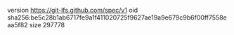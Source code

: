 version https://git-lfs.github.com/spec/v1
oid sha256:be5c28b1ab6717fe9a1f411020725f9627ae19a9e679c9b6f00ff7558eaa5f82
size 297778
